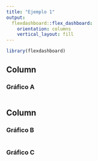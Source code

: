 ```yaml
---
title: "Ejemplo 1"
output: 
  flexdashboard::flex_dashboard:
    orientation: columns
    vertical_layout: fill
---
```


```r
library(flexdashboard)
```

Column {data-width=500}
-----------------------------------------------------------------------

### Gráfico A

```r

```

Column {data-width=500}
-----------------------------------------------------------------------

### Gráfico B

```r

```

### Gráfico C

```r

```

